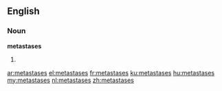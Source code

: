 ==English==
===Noun===
'''metastases'''

#{{medicine}} {{plural of|[[metastasis]]}}

[[ar:metastases]]
[[el:metastases]]
[[fr:metastases]]
[[ku:metastases]]
[[hu:metastases]]
[[my:metastases]]
[[nl:metastases]]
[[zh:metastases]]